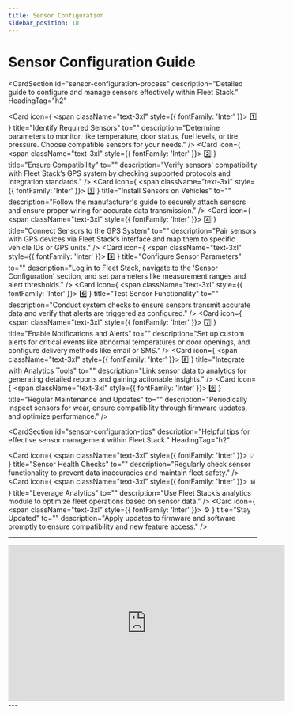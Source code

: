 ```yaml
---
title: Sensor Configuration
sidebar_position: 18
---
```


# Sensor Configuration Guide

<CardSection
  id="sensor-configuration-process"
  description="Detailed guide to configure and manage sensors effectively within Fleet Stack."
  HeadingTag="h2"
>
  <Card
    icon={
      <span className="text-3xl" style={{ fontFamily: 'Inter' }}>
        1️⃣
      </span>
    }
    title="Identify Required Sensors"
    to=""
    description="Determine parameters to monitor, like temperature, door status, fuel levels, or tire pressure. Choose compatible sensors for your needs."
  />
  <Card
    icon={
      <span className="text-3xl" style={{ fontFamily: 'Inter' }}>
        2️⃣
      </span>
    }
    title="Ensure Compatibility"
    to=""
    description="Verify sensors' compatibility with Fleet Stack’s GPS system by checking supported protocols and integration standards."
  />
  <Card
    icon={
      <span className="text-3xl" style={{ fontFamily: 'Inter' }}>
        3️⃣
      </span>
    }
    title="Install Sensors on Vehicles"
    to=""
    description="Follow the manufacturer's guide to securely attach sensors and ensure proper wiring for accurate data transmission."
  />
  <Card
    icon={
      <span className="text-3xl" style={{ fontFamily: 'Inter' }}>
        4️⃣
      </span>
    }
    title="Connect Sensors to the GPS System"
    to=""
    description="Pair sensors with GPS devices via Fleet Stack’s interface and map them to specific vehicle IDs or GPS units."
  />
  <Card
    icon={
      <span className="text-3xl" style={{ fontFamily: 'Inter' }}>
        5️⃣
      </span>
    }
    title="Configure Sensor Parameters"
    to=""
    description="Log in to Fleet Stack, navigate to the 'Sensor Configuration' section, and set parameters like measurement ranges and alert thresholds."
  />
  <Card
    icon={
      <span className="text-3xl" style={{ fontFamily: 'Inter' }}>
        6️⃣
      </span>
    }
    title="Test Sensor Functionality"
    to=""
    description="Conduct system checks to ensure sensors transmit accurate data and verify that alerts are triggered as configured."
  />
  <Card
    icon={
      <span className="text-3xl" style={{ fontFamily: 'Inter' }}>
        7️⃣
      </span>
    }
    title="Enable Notifications and Alerts"
    to=""
    description="Set up custom alerts for critical events like abnormal temperatures or door openings, and configure delivery methods like email or SMS."
  />
  <Card
    icon={
      <span className="text-3xl" style={{ fontFamily: 'Inter' }}>
        8️⃣
      </span>
    }
    title="Integrate with Analytics Tools"
    to=""
    description="Link sensor data to analytics for generating detailed reports and gaining actionable insights."
  />
  <Card
    icon={
      <span className="text-3xl" style={{ fontFamily: 'Inter' }}>
        9️⃣
      </span>
    }
    title="Regular Maintenance and Updates"
    to=""
    description="Periodically inspect sensors for wear, ensure compatibility through firmware updates, and optimize performance."
  />
</CardSection>

<CardSection
  id="sensor-configuration-tips"
  description="Helpful tips for effective sensor management within Fleet Stack."
  HeadingTag="h2"
>
  <Card
    icon={
      <span className="text-3xl" style={{ fontFamily: 'Inter' }}>
        💡
      </span>
    }
    title="Sensor Health Checks"
    to=""
    description="Regularly check sensor functionality to prevent data inaccuracies and maintain fleet safety."
  />
  <Card
    icon={
      <span className="text-3xl" style={{ fontFamily: 'Inter' }}>
        📊
      </span>
    }
    title="Leverage Analytics"
    to=""
    description="Use Fleet Stack’s analytics module to optimize fleet operations based on sensor data."
  />
  <Card
    icon={
      <span className="text-3xl" style={{ fontFamily: 'Inter' }}>
        ⚙️
      </span>
    }
    title="Stay Updated"
    to=""
    description="Apply updates to firmware and software promptly to ensure compatibility and new feature access."
  />
</CardSection>

---

<div style={{ display: 'flex', justifyContent: 'center', marginTop: '20px' }}>
  <iframe
    width="560"
    height="315"
    src="https://www.youtube.com/embed/6YC68whO8Aw?si=JC4c5vIa8SH-A7Tq"
    title="Sensor Configuration Tutorial"
    frameBorder="0"
    allow="accelerometer; autoplay; clipboard-write; encrypted-media; gyroscope; picture-in-picture"
    allowFullScreen
  ></iframe>
</div>
---
<head>
  <title>Sensor Configuration Guide</title>
  <meta
    name="description"
    content="Comprehensive guide to configuring and managing sensors in Fleet Stack for optimized fleet operations and enhanced monitoring."
  />
</head>
